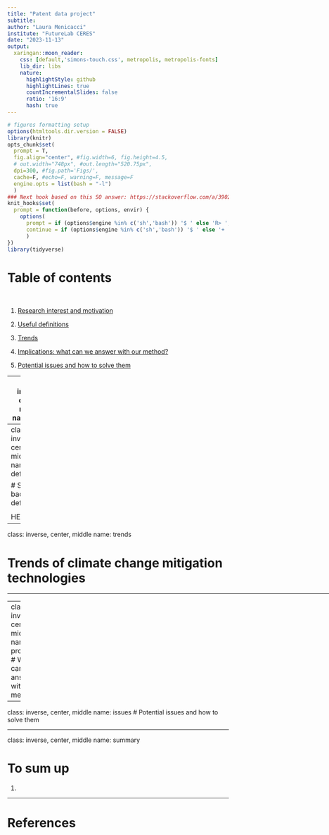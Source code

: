 ```yaml
---
title: "Patent data project"
subtitle: 
author: "Laura Menicacci"
institute: "FutureLab CERES"
date: "2023-11-13"
output:
  xaringan::moon_reader:
    css: [default,'simons-touch.css', metropolis, metropolis-fonts] 
    lib_dir: libs
    nature:
      highlightStyle: github
      highlightLines: true
      countIncrementalSlides: false
      ratio: '16:9'
      hash: true
---
```


```r
# figures formatting setup
options(htmltools.dir.version = FALSE)
library(knitr)
opts_chunk$set(
  prompt = T,
  fig.align="center", #fig.width=6, fig.height=4.5, 
  # out.width="748px", #out.length="520.75px",
  dpi=300, #fig.path='Figs/',
  cache=F, #echo=F, warning=F, message=F
  engine.opts = list(bash = "-l")
  )
### Next hook based on this SO answer: https://stackoverflow.com/a/39025054
knit_hooks$set(
  prompt = function(before, options, envir) {
    options(
      prompt = if (options$engine %in% c('sh','bash')) '$ ' else 'R> ',
      continue = if (options$engine %in% c('sh','bash')) '$ ' else '+ '
      )
})
library(tidyverse)
```


# Table of contents

<br>

1. [Research interest and motivation](#first)

2. [Useful definitions](#definitions)

3. [Trends](#trends)

4. [Implications: what can we answer with our method?](#proposal)

5. [Potential issues and how to solve them](#issues)


---
class: inverse, center, middle 
name: first

# Research interest and motivation 

<html><div style='float:left'></div><hr color='#EB811B' size=1px style="width:1000px; margin:auto;"/></html>

HERE THE RESEARCH GAPS



---
class: inverse, center, middle 
name: definitions

# Some background definitions

<html><div style='float:left'></div><hr color='#EB811B' size=1px style="width:1000px; margin:auto;"/></html>

HERE 

---

class: inverse, center, middle 
name: trends

# Trends of climate change mitigation technologies

<html><div style='float:left'></div><hr color='#EB811B' size=1px style="width:1000px; margin:auto;"/></html>


---
class: inverse, center, middle 
name: proposal
# What can we answer with our method? 

---

class: inverse, center, middle 
name: issues
# Potential issues and how to solve them 



---

class: inverse, center, middle 
name: summary

# To sum up

1. 

---
# References


